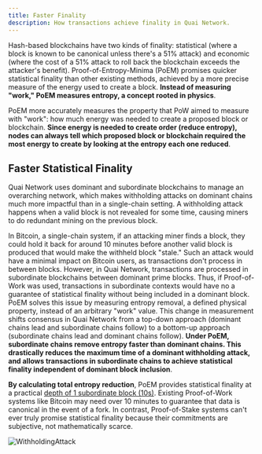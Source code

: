 ```yaml
---
title: Faster Finality
description: How transactions achieve finality in Quai Network.
---
```


Hash-based blockchains have two kinds of finality: statistical (where a block is known to be canonical unless there's a 51% attack) and economic (where the cost of a 51% attack to roll back the blockchain exceeds the attacker's benefit). Proof-of-Entropy-Minima (PoEM) promises quicker statistical finality than other existing methods, achieved by a more precise measure of the energy used to create a block. **Instead of measuring "work," PoEM measures entropy, a concept rooted in physics**.

PoEM more accurately measures the property that PoW aimed to measure with "work": how much energy was needed to create a proposed block or blockchain. **Since energy is needed to create order (reduce entropy), nodes can always tell which proposed block or blockchain required the most energy to create by looking at the entropy each one reduced**.

## Faster Statistical Finality

Quai Network uses dominant and subordinate blockchains to manage an overarching network, which makes withholding attacks on dominant chains much more impactful than in a single-chain setting. A withholding attack happens when a valid block is not revealed for some time, causing miners to do redundant mining on the previous block.

In Bitcoin, a single-chain system, if an attacking miner finds a block, they could hold it back for around 10 minutes before another valid block is produced that would make the withheld block "stale." Such an attack would have a minimal impact on Bitcoin users, as transactions don't process in between blocks. However, in Quai Network, transactions are processed in subordinate blockchains between dominant prime blocks. Thus, if Proof-of-Work was used, transactions in subordinate contexts would have no a guarantee of statistical finality without being included in a dominant block.
PoEM solves this issue by measuring entropy removal, a defined physical property, instead of an arbitrary "work" value. This change in measurement shifts consensus in Quai Network from a top-down approach (dominant chains lead and subordinate chains follow) to a bottom-up approach (subordinate chains lead and dominant chains follow). **Under PoEM, subordinate chains remove entropy faster than dominant chains. This drastically reduces the maximum time of a dominant withholding attack, and allows transactions in subordinate chains to achieve statistical finality independent of dominant block inclusion**.

**By calculating total entropy reduction**, PoEM provides statistical finality at a practical [depth of 1 subordinate block (10s)](/learn/advanced-introduction/poem/finality/statistical-finality.md). Existing Proof-of-Work systems like Bitcoin may need over 10 minutes to guarantee that data is canonical in the event of a fork. In contrast, Proof-of-Stake systems can't ever truly promise statistical finality because their commitments are subjective, not mathematically scarce.

![WithholdingAttack](/images/WithholdingAttack.jpg)
